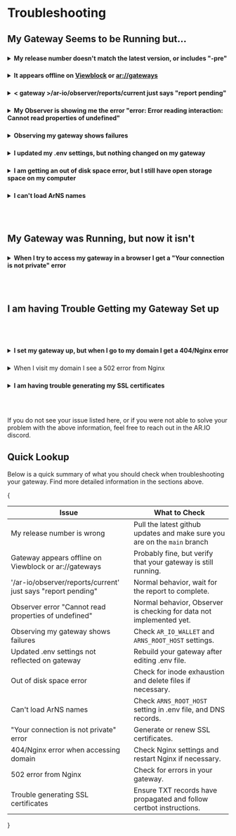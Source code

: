 
<HeroPattern />

# Troubleshooting

## My Gateway Seems to be Running but...

###

<details>
<summary><strong>My release number doesn't match the latest version, or includes "-pre"</strong></summary>

If your release number when you go to `<your-gateway>/ar-io/info` is lower than the current release, you simply need to upgrade your gateway in order to reach the latest release. 

If your release number includes the suffix "-pre" it means you are running your gateway from the development branch of the github repository, instead of the main branch. The development branch is used for staging work that the engineering team is in the middle of. Because of this, it can be much less stable than the main branch used for production and can cause significant issues. 

Ensure that you are running the latest release, from the main branch, by running the below commands in your terminal:

```console
sudo docker-compose down --rmi all

git checkout main

git pull

sudo docker-compose up -d
```

If this doesn't resolve the issue, you can also try a more extreme method of clearing out the incorrect docker images:

```console
sudo docker-compose down

sudo docker system prune -a

sudo docker-compose up -d
```

</details>

###

<details>
<summary><strong>It appears offline on <a target="_blank" href="https://viewblock.io/arweave/gateways">Viewblock</a> or <a target="_blank" href="https://gateways.arweave.dev">ar://gateways</a></strong></summary>

Viewblock and ar://gateways use a very simple ping method for determining if a gateway is "up". There are plenty of reasons why this ping may fail while the gateway is running perfectly, so showing as down is not cause for concern. Just verify that your gateway is still running, and wait. Your gateway will show as up again soon.

</details>

###

<details>
<summary><strong>< gateway >/ar-io/observer/reports/current just says "report pending"</strong></summary>

This is normal. Your Observer is working to generate a report and that report will be displayed once it is complete.

</details>

###

<details>
<summary><strong>My Observer is showing me the error "error: Error reading interaction: Cannot read properties of undefined"</strong></summary>

This is not an issue with your observer. The short explanation is that your Observer is looking for tasks assigned to it by the AR.IO network contract, but there isnt anything there. You can safely ignore this error message.

</details>

###

<details>
<summary><strong>Observing my gateway shows failures</strong></summary>

When observing a gateway, there are two main pass/fail tests. "Ownership" and "ArNS Assessment"

- Ownership: This tests to see if the value set in your gateway `AR_IO_WALLET` value (in .env) matches the wallet used to join the AR.IO Network. If they don't match, update the value in your .env file and restart your gateway.

- ArNS Assessment: This tests to see if a gateway is able to resolve ArNS names correctly. The first thing you should check is if you have the `ARNS_ROOT_HOST` value set in your .env file. If not, set the value and restart your gateway. If this value is set, check to make sure you have current DNS records and SSL certificates for wildcard subdomains on your gateway.

</details>

###

<details>
<summary><strong>I updated my .env settings, but nothing changed on my gateway</strong></summary>

Once you edit your .env file, you need to "rebuild" your gateway for the changes to take effect. As of release 3, every time you start your gateway with `docker-compose` it is automatically rebuilt. So all you need to do is shut your gateway down and restart it.

</details>

###

<details>
<summary><strong>I am getting an out of disk space error, but I still have open storage space on my computer</strong></summary>

The most likely cause of this is inode exhaustion. Test this by running the command:

```
df -i
```

If one of the lines in the output says 100%, you have run out of inodes and so your filesystem is not capable of creating new files, even if you have available space. The solution is to delete files from your `data` folder in order to free up inodes.

This was a common issue prior to release #3, when Redis caching was introduced to reduce the number of small files created. If you are using an older version of the gateway, consider upgrading to mitigate the risk of inode exhaustion.

</details>

###

<details>
<summary><strong>I can't load ArNS names</strong></summary>

The first thing you should check if your gateway is not resolving ArNS names is that you have `ARNS_ROOT_HOST` set in your .env file. If not, set it to your domain name used for the gateway. For example, `ARNS_ROOT_HOST=arweave.dev`.

Once this value is set, restart your gateway for the changes to take effect.

If that doesn't resolve the issue, check your dns records. You need to have a wildcard subdomain ( \*.< your-domain > ) set with your domain registrar so that ArNS names will actually point at your gateway. You can set this record, and generate an SSL certificate for it, in the same way you set the records for your primary domain.

</details>

<br></br>

## My Gateway was Running, but now it isn't

###

<details>
<summary><strong>When I try to access my gateway in a browser I get a "Your connection is not private" error</strong></summary>

This error message means that your SSL certificates have expired. You need to renew your certificates by running the same certbot command you used when you initially started your gateway:

```
sudo certbot certonly --manual --preferred-challenges dns --email <your-email-address> -d <your-domain>.com -d '*.<your-domain>.com'
```

Certbot SSL certificates expire after 90 days, and you will need to rerun this command to renew every time. If you provide an email address, you will receive an email letting you know when it is time to renew.

</details>

<br></br>

## I am having Trouble Getting my Gateway Set up

<br></br>

###

<details>
<summary><strong>I set my gateway up, but when I go to my domain I get a 404/Nginx error</strong></summary>

If you navigate to your domain and see a 404 error from Nginx (the reverse proxy server used in the setup guide) it means that your domain is correctly pointed at the machine running your gateway, but you have not properly configured your Nginx settings (or your gateway is not running).

The [Set up Networking](./linux-setup.md#set-up-networking) section of the setup guide has detailed instructions on configuring your Nginx server. If all else fails, try restarting Nginx, that usually clears any issues with the server clinging to old configurations.

```
sudo service nginx restart
```

</details>

###

<details>
<summary>When I visit my domain I see a 502 error from Nginx</summary>

A 502 error from Nginx means that Nginx is working correctly, but it is receiving an error from your gateway when it tries to forward traffic.

</details>

###

<details>
<summary><strong>I am having trouble generating my SSL certificates</strong></summary>

When using the manual certbot command provided in the setup guide:

```
sudo certbot certonly --manual --preferred-challenges dns --email <your-email-address> -d <your-domain>.com -d '*.<your-domain>.com'
```

You need to be sure that you are waiting after creating your TXT records for them to completely propagate. You can check propagation using a tool like [dnschecker.org](https://dnschecker.org).

If you continue to have issues, you can check the [official certbot instructions guide](https://certbot.eff.org/instructions).

</details>

<br></br>

If you do not see your issue listed here, or if you were not able to solve your problem with the above information, feel free to reach out in the AR.IO discord.

## Quick Lookup

Below is a quick summary of what you should check when troubleshooting your gateway. Find more detailed information in the sections above.

{
<div style={{textAlign: "center"}}>
<table className="inline-table" style={{textAlign: "left"}}>
<thead>
    <tr style={{textAlign: "center"}}>
        <th>Issue</th>
        <th>What to Check</th>
    </tr>
    </thead>
    <tbody>
    <tr>
        <td>My release number is wrong</td>
        <td>Pull the latest github updates and make sure you are on the <code>main</code> branch</td>
    </tr>
    <tr>
        <td>Gateway appears offline on Viewblock or ar://gateways</td>
        <td>Probably fine, but verify that your gateway is still running.</td>
    </tr>
    <tr>
        <td>'/ar-io/observer/reports/current' just says "report pending"</td>
        <td>Normal behavior, wait for the report to complete.</td>
    </tr>
    <tr>
        <td>Observer error "Cannot read properties of undefined"</td>
        <td>Normal behavior, Observer is checking for data not implemented yet.</td>
    </tr>
    <tr>
        <td>Observing my gateway shows failures</td>
        <td>Check <code>AR_IO_WALLET</code> and <code>ARNS_ROOT_HOST</code> settings.</td>
    </tr>
    <tr>
        <td>Updated .env settings not reflected on gateway</td>
        <td>Rebuild your gateway after editing .env file.</td>
    </tr>
    <tr>
        <td>Out of disk space error</td>
        <td>Check for inode exhaustion and delete files if necessary.</td>
    </tr>
    <tr>
        <td>Can't load ArNS names</td>
        <td>Check <code>ARNS_ROOT_HOST</code> setting in .env file, and DNS records.</td>
    </tr>
    <tr>
        <td>"Your connection is not private" error</td>
        <td>Generate or renew SSL certificates.</td>
    </tr>
    <tr>
        <td>404/Nginx error when accessing domain</td>
        <td>Check Nginx settings and restart Nginx if necessary.</td>
    </tr>
    <tr>
        <td>502 error from Nginx</td>
        <td>Check for errors in your gateway.</td>
    </tr>
    <tr>
        <td>Trouble generating SSL certificates</td>
        <td>Ensure TXT records have propagated and follow certbot instructions.</td>
    </tr>
    </tbody>
</table>
</div>
}
